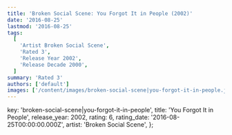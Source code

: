 ```yaml
---
title: 'Broken Social Scene: You Forgot It in People (2002)'
date: '2016-08-25'
lastmod: '2016-08-25'
tags:
  [
    'Artist Broken Social Scene',
    'Rated 3',
    'Release Year 2002',
    'Release Decade 2000',
  ]
summary: 'Rated 3'
authors: ['default']
images: ['/content/images/broken-social-scene|you-forgot-it-in-people.jpg']
---
```


  key: 'broken-social-scene|you-forgot-it-in-people',
  title: 'You Forgot It in People',
  release_year: 2002,
  rating: 6,
  rating_date: '2016-08-25T00:00:00.000Z',
  artist: 'Broken Social Scene',
};

<MusicRating data={data} />
